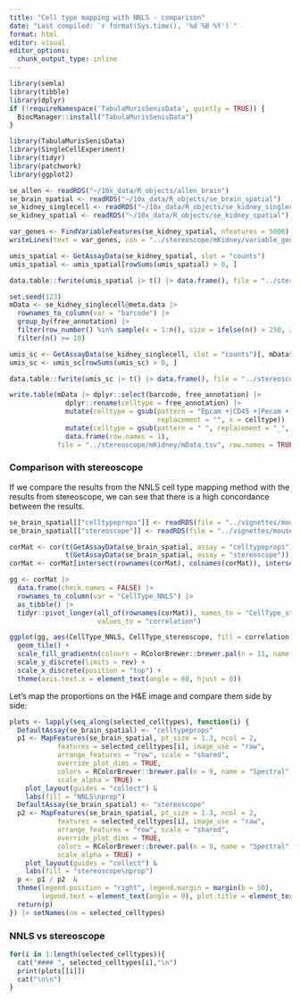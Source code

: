 ```yaml
---
title: "Cell type mapping with NNLS - comparison"
date: "Last compiled: `r format(Sys.time(), '%d %B %Y')`"
format: html
editor: visual
editor_options: 
  chunk_output_type: inline
---
```


```r
library(semla)
library(tibble)
library(dplyr)
if (!requireNamespace('TabulaMurisSenisData', quietly = TRUE)) {
  BiocManager::install("TabulaMurisSenisData")
}

library(TabulaMurisSenisData)
library(SingleCellExperiment)
library(tidyr)
library(patchwork)
library(ggplot2)
```

```r

se_allen <- readRDS("~/10x_data/R_objects/allen_brain")
se_brain_spatial <- readRDS("~/10x_data/R_objects/se_brain_spatial")
se_kidney_singlecell <- readRDS("~/10x_data/R_objects/se_kidney_singlecell")
se_kidney_spatial <- readRDS("~/10x_data/R_objects/se_kidney_spatial")

```

```r

var_genes <- FindVariableFeatures(se_kidney_spatial, nfeatures = 5000) |> VariableFeatures()
writeLines(text = var_genes, con = "../stereoscope/mKidney/variable_genes.txt")

umis_spatial <- GetAssayData(se_kidney_spatial, slot = "counts")
umis_spatial <- umis_spatial[rowSums(umis_spatial) > 0, ]

data.table::fwrite(umis_spatial |> t() |> data.frame(), file = "../stereoscope/mKidney/ST_section_1.tsv", quote = FALSE, sep = "\t", row.names = TRUE, col.names = TRUE)

set.seed(123)
mData <- se_kidney_singlecell@meta.data |> 
  rownames_to_column(var = "barcode") |> 
  group_by(free_annotation) |> 
  filter(row_number() %in% sample(x = 1:n(), size = ifelse(n() > 250, 250, n()))) |> 
  filter(n() >= 10)

umis_sc <- GetAssayData(se_kidney_singlecell, slot = "counts")[, mData$barcode]
umis_sc <- umis_sc[rowSums(umis_sc) > 0, ]

data.table::fwrite(umis_sc |> t() |> data.frame(), file = "../stereoscope/mKidney/exprMat.tsv", quote = FALSE, sep = "\t", row.names = TRUE, col.names = TRUE)

write.table(mData |> dplyr::select(barcode, free_annotation) |> 
              dplyr::rename(celltype = free_annotation) |> 
              mutate(celltype = gsub(pattern = "Epcam +|CD45 +|Pecam +|Stroma +", 
                                     replacement = "", x = celltype)) |> 
              mutate(celltype = gsub(pattern = " ", replacement = "_", x = celltype)) |> 
              data.frame(row.names = 1), 
            file = "../stereoscope/mKidney/mData.tsv", row.names = TRUE, quote = FALSE)

```

### Comparison with stereoscope

If we compare the results from the NNLS cell type mapping method with the results from stereoscope, we can see that there is a high concordance between the results.

```r
se_brain_spatial[["celltypeprops"]] <- readRDS(file = "../vignettes/mousebrain/comparison/celltypeprops")
se_brain_spatial[["stereoscope"]] <- readRDS(file = "../vignettes/mousebrain/comparison/stereoscope")
```

```r
corMat <- cor(t(GetAssayData(se_brain_spatial, assay = "celltypeprops")) |> as.matrix(), 
              t(GetAssayData(se_brain_spatial, assay = "stereoscope")) |> as.matrix())
corMat <- corMat[intersect(rownames(corMat), colnames(corMat)), intersect(rownames(corMat), colnames(corMat))]

gg <- corMat |> 
  data.frame(check.names = FALSE) |> 
  rownames_to_column(var = "CellType_NNLS") |> 
  as_tibble() |> 
  tidyr::pivot_longer(all_of(rownames(corMat)), names_to = "CellType_stereoscope", 
                      values_to = "correlation")

ggplot(gg, aes(CellType_NNLS, CellType_stereoscope, fill = correlation)) +
  geom_tile() +
  scale_fill_gradientn(colours = RColorBrewer::brewer.pal(n = 11, name = "RdBu") |> rev(), limits = c(-1, 1)) +
  scale_y_discrete(limits = rev) +
  scale_x_discrete(position = "top") +
  theme(axis.text.x = element_text(angle = 60, hjust = 0))
```

Let's map the proportions on the H&E image and compare them side by side:

```r
plots <- lapply(seq_along(selected_celltypes), function(i) {
  DefaultAssay(se_brain_spatial) <- "celltypeprops"
  p1 <- MapFeatures(se_brain_spatial, pt_size = 1.3, ncol = 2,
            features = selected_celltypes[i], image_use = "raw",
            arrange_features = "row", scale = "shared", 
            override_plot_dims = TRUE,
            colors = RColorBrewer::brewer.pal(n = 9, name = "Spectral") |> rev(), 
            scale_alpha = TRUE) +
    plot_layout(guides = "collect") &
    labs(fill = "NNLS\nprop")
  DefaultAssay(se_brain_spatial) <- "stereoscope"
  p2 <- MapFeatures(se_brain_spatial, pt_size = 1.3, ncol = 2,
            features = selected_celltypes[i], image_use = "raw",
            arrange_features = "row", scale = "shared", 
            override_plot_dims = TRUE,
            colors = RColorBrewer::brewer.pal(n = 9, name = "Spectral") |> rev(), 
            scale_alpha = TRUE) +
    plot_layout(guides = "collect") &
    labs(fill = "stereoscope\nprop")
  p <- p1 / p2  &
  theme(legend.position = "right", legend.margin = margin(b = 50),
        legend.text = element_text(angle = 0), plot.title = element_text())
  return(p)
}) |> setNames(nm = selected_celltypes)
```

### NNLS vs stereoscope {.tabset}

```r
for(i in 1:length(selected_celltypes)){
  cat("#### ", selected_celltypes[i],"\n")
  print(plots[[i]])
  cat("\n\n")
}
```
